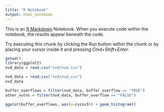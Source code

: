 ```yaml
---
title: "R Notebook"
output: html_notebook
---
```


This is an [R Markdown](http://rmarkdown.rstudio.com) Notebook. When you execute code within the notebook, the results appear beneath the code. 

Try executing this chunk by clicking the *Run* button within the chunk or by placing your cursor inside it and pressing *Cmd+Shift+Enter*. 

```r
getwd()
library(ggplot2)
nvd_data = read.csv("nvd/nvd.csv")
```

```r
nvd_data = read.csv("nvd/nvd.csv")
nvd_data

buffer_overflows = filter(nvd_data, buffer_overflow == "TRUE")
other_vulns = filter(nvd_data, buffer_overflow == "FALSE")

ggplot(buffer_overflows, aes(x=cvssv3)) + geom_histogram()
```


